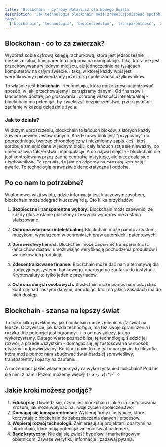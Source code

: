 ```yaml
---
title: 'Blockchain - Cyfrowy Notariusz dla Nowego Świata'
description: 'Jak technologia blockchain może zrewolucjonizować sposób, w jaki przechowujemy i zarządzamy danymi, zapewniając przejrzystość, bezpieczeństwo i zaufanie w erze atomowej?'
tags:
  ['blockchain', 'technologia', 'bezpieczeństwo', 'transparentność', 'zaufanie']
---
```


## Blockchain - co to za zwierzak?

Wyobraź sobie cyfrową księgę rachunkową, która jest jednocześnie niezniszczalna, transparentna i odporna na manipulacje. Taką, która nie jest przechowywana w jednym miejscu, ale jednocześnie na tysiącach komputerów na całym świecie. I taką, w której każdy wpis jest weryfikowany i potwierdzany przez całą społeczność użytkowników.

To właśnie jest **blockchain** - technologia, która może zrewolucjonizować sposób, w jaki przechowujemy i zarządzamy danymi. Od finansów i łańcuchów dostaw, po głosowania i ochronę własności intelektualnej - blockchain ma potencjał, by zwiększyć bezpieczeństwo, przejrzystość i zaufanie w każdej dziedzinie życia.

### Jak to działa?

W dużym uproszczeniu, blockchain to łańcuch bloków, z których każdy zawiera pewien zestaw danych. Każdy nowy blok jest "przypinany" do poprzedniego, tworząc chronologiczny i niezmienny zapis. Jeśli ktoś spróbuje zmienić dane w jednym bloku, cały łańcuch staje się nieważny, co uniemożliwia fałszerstwa i manipulacje. A co najważniejsze - blockchain nie jest kontrolowany przez żadną centralną instytucję, ale przez całą sieć użytkowników. To sprawia, że jest on odporny na cenzurę, korupcję i awarie. To technologia prawdziwie demokratyczna i oddolna.

## Po co nam to potrzebne?

W atomowej wizji świata, gdzie informacja jest kluczowym zasobem, blockchain może odegrać kluczową rolę. Oto kilka przykładów:

1. **Bezpieczne i transparentne wybory:**
   Blockchain może zapewnić, że każdy głos zostanie policzony i że wyniki wyborów nie zostaną sfałszowane.

2. **Ochrona własności intelektualnej:**
   Blockchain może pomóc artystom, muzykom, wynalazcom w ochronie ich praw autorskich i patentowych.

3. **Sprawiedliwy handel:**
   Blockchain może zapewnić transparentność łańcuchów dostaw, umożliwiając weryfikację pochodzenia produktów i warunków ich produkcji.

4. **Zdecentralizowane finanse:**
   Blockchain może dać nam alternatywę dla tradycyjnego systemu bankowego, opartego na zaufaniu do instytucji. Kryptowaluty to tylko jeden z przykładów.

5. **Ochrona danych osobowych:**
   Blockchain może pomóc nam odzyskać kontrolę nad naszymi danymi, decydując, kto i na jakich zasadach ma do nich dostęp.

## Blockchain - szansa na lepszy świat

To tylko kilka przykładów, jak blockchain może zmienić nasz świat na lepsze. Oczywiście, jak każda technologia, ma też swoje ograniczenia i ryzyka. Ale potencjał jest ogromny - i to od nas zależy, jak go wykorzystamy. Dlatego warto poznać bliżej tę technologię, śledzić jej rozwój, a przede wszystkim - domagać się jej zastosowania w sposób etyczny i odpowiedzialny. Bo blockchain to nie tylko narzędzie, to filozofia, która może pomóc nam zbudować świat bardziej sprawiedliwy, transparentny i oparty na zaufaniu.

A może masz jakieś własne pomysły na wykorzystanie blockchain? Podziel się nimi z nami! Razem możemy więcej! (ﾉ ◕ ヮ ◕)ﾉ\*:･ﾟ ✧

## Jakie kroki możesz podjąć?

1. **Edukuj się:** Dowiedz się, czym jest blockchain i jakie ma zastosowania. Zrozum, jak może wpłynąć na Twoje życie i społeczeństwo.
2. **Domagaj się transparentności:** Wybieraj firmy i instytucje, które korzystają z blockchain do zabezpieczania danych i procesów.
3. **Wspieraj rozwój technologii:** Zainteresuj się projektami opartymi na blockchain, które mają potencjał zmienić świat na lepsze.
4. **Bądź krytyczny:** Nie daj się zwieść hype'owi i marketingowym obietnicom. Zawsze weryfikuj informacje i zadawaj pytania.
